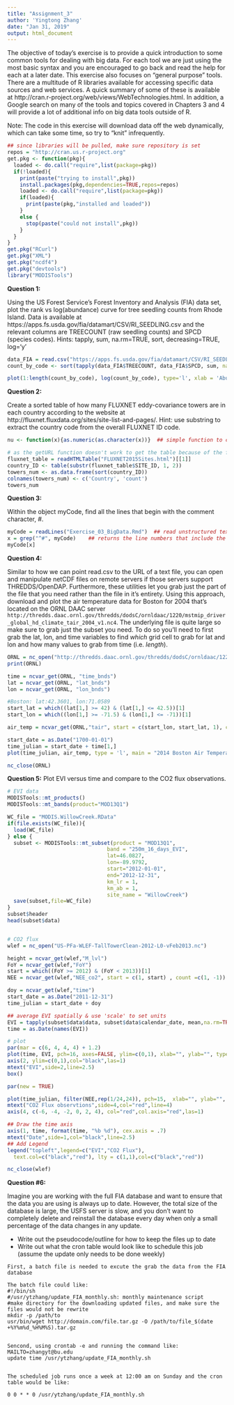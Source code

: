 ```yaml
---
title: "Assignment_3"
author: 'Yingtong Zhang'
date: "Jan 31, 2019"
output: html_document
---
```


The objective of today's exercise is to provide a quick introduction to some common tools for dealing with big data. For each tool we are just using the most basic syntax and you are encouraged to go back and read the help for each at a later date. This exercise also focuses on "general purpose" tools. There are a multitude of R libraries available for accessing specific data sources and web services. A quick summary of some of these is available at http://cran.r-project.org/web/views/WebTechnologies.html. In addition, a Google search on many of the tools and topics covered in Chapters 3 and 4 will provide a lot of additional info on big data tools outside of R.

Note: The code in this exercise will download data off the web dynamically, which can take some time, so try to "knit" infrequently.

```r
## since libraries will be pulled, make sure repository is set
repos = "http://cran.us.r-project.org"
get.pkg <- function(pkg){
  loaded <- do.call("require",list(package=pkg))
  if(!loaded){
    print(paste("trying to install",pkg))
    install.packages(pkg,dependencies=TRUE,repos=repos)
    loaded <- do.call("require",list(package=pkg))
    if(loaded){
      print(paste(pkg,"installed and loaded"))
    } 
    else {
      stop(paste("could not install",pkg))
    }    
  }
}
get.pkg("RCurl")
get.pkg("XML")
get.pkg("ncdf4")
get.pkg("devtools")
library("MODISTools")
```



**Question 1:**

Using the US Forest Service's Forest Inventory and Analysis (FIA) data set, plot the rank vs log(abundance) curve for tree seedling counts from Rhode Island. Data is available at https://apps.fs.usda.gov/fia/datamart/CSV/RI_SEEDLING.csv and the relevant columns are TREECOUNT (raw seedling counts) and SPCD (species codes). 
Hints: tapply, sum, na.rm=TRUE, sort, decreasing=TRUE, log='y'

```r
data_FIA = read.csv("https://apps.fs.usda.gov/fia/datamart/CSV/RI_SEEDLING.csv")
count_by_code <- sort(tapply(data_FIA$TREECOUNT, data_FIA$SPCD, sum, na.rm = TRUE), decreasing = TRUE)

plot(1:length(count_by_code), log(count_by_code), type='l', xlab = 'Abundance Rank', ylab = 'Abundance(log)')
```



**Question 2:**

Create a sorted table of how many FLUXNET eddy-covariance towers are in each country according to the website at http://fluxnet.fluxdata.org/sites/site-list-and-pages/. 
Hint: use substring to extract the country code from the overall FLUXNET ID code.

```r
nu <- function(x){as.numeric(as.character(x))}  ## simple function to convert data to numeric

# as the getURL function doesn't work to get the table because of the format change of the webpage, I save the page to html to read as a table. 
fluxnet_table = readHTMLTable("FLUXNET2015Sites.html")[[1]]
country_ID <- table(substr(fluxnet_table$SITE_ID, 1, 2))
towers_num <- as.data.frame(sort(country_ID))
colnames(towers_num) <- c('Country', 'count')
towers_num

```



**Question 3:** 

Within the object myCode, find all the lines that begin with the comment character, #.
```r
myCode = readLines("Exercise_03_BigData.Rmd")  ## read unstructured text
x = grep("^#", myCode)    ## returns the line numbers that include the string 'RI'
myCode[x]

```


**Question 4:** 

Similar to how we can point read.csv to the URL of a text file, you can open and manipulate netCDF files on remote servers if those servers support THREDDS/OpenDAP. Furthermore, these utilities let you grab just the part of the file that you need rather than the file in it's entirety. Using this approach, download and plot the air temperature data for Boston for 2004 that's located on the ORNL DAAC server `http://thredds.daac.ornl.gov/thredds/dodsC/ornldaac/1220/mstmip_driver_global_hd_climate_tair_2004_v1.nc4`.  The underlying file is quite large so make sure to grab just the subset you need. To do so you'll need to first grab the lat, lon, and time variables to find _which_ grid cell to grab for lat and lon and how many values to grab from time (i.e. _length_). 


```r
ORNL = nc_open("http://thredds.daac.ornl.gov/thredds/dodsC/ornldaac/1220/mstmip_driver_global_hd_climate_tair_2004_v1.nc4")
print(ORNL)

time = ncvar_get(ORNL, "time_bnds")
lat = ncvar_get(ORNL, "lat_bnds")
lon = ncvar_get(ORNL, "lon_bnds")

#Boston: lat:42.3601, lon:71.0589
start_lat = which((lat[1,] >= 42) & (lat[1,] <= 42.5))[1]
start_lon = which((lon[1,] >= -71.5) & (lon[1,] <= -71))[1]

air_temp = ncvar_get(ORNL,"tair", start = c(start_lon, start_lat, 1), count = c(1,1,-1))

start_date = as.Date("1700-01-01")
time_julian = start_date + time[1,]
plot(time_julian, air_temp, type = 'l', main = "2014 Boston Air Temperature", xlab = "date", ylab = "Air Temperature (K)")

nc_close(ORNL)

```



**Question 5:** Plot EVI versus time and compare to the CO2 flux observations.

```r
# EVI data
MODISTools::mt_products()
MODISTools::mt_bands(product="MOD13Q1")

WC_file = "MODIS.WillowCreek.RData"
if(file.exists(WC_file)){
  load(WC_file)
} else {
  subset <- MODISTools::mt_subset(product = "MOD13Q1",
                                band = "250m_16_days_EVI",
                                lat=46.0827,
                                lon=-89.9792,
                                start="2012-01-01",
                                end="2012-12-31",
                                km_lr = 1,
                                km_ab = 1,
                                site_name = "WillowCreek")
  save(subset,file=WC_file)
}
subset$header
head(subset$data)


# CO2 flux
wlef = nc_open("US-PFa-WLEF-TallTowerClean-2012-L0-vFeb2013.nc")

height = ncvar_get(wlef,"M_lvl")  
FoY = ncvar_get(wlef,"FoY")  
start = which((FoY >= 2012) & (FoY < 2013))[1]
NEE = ncvar_get(wlef,"NEE_co2", start = c(1, start) , count =c(1, -1))    ## NEE data

doy = ncvar_get(wlef,"time")
start_date = as.Date("2011-12-31")
time_julian = start_date + doy

## average EVI spatially & use 'scale' to set units
EVI = tapply(subset$data$data, subset$data$calendar_date, mean,na.rm=TRUE) * as.numeric(subset$header$scale)
time = as.Date(names(EVI))

# plot
par(mar = c(6, 4, 4, 4) + 1.2) 
plot(time, EVI, pch=16, axes=FALSE, ylim=c(0,1), xlab="", ylab="", type="l",col="black")
axis(2, ylim=c(0,1),col="black",las=1)  
mtext("EVI",side=2,line=2.5)
box()

par(new = TRUE)

plot(time_julian, filter(NEE,rep(1/24,24)), pch=15,  xlab="", ylab="", ylim=c(-6,4), axes=FALSE, type="l", col="red")
mtext("CO2 Flux observtions",side=4,col="red",line=4) 
axis(4, c(-6, -4, -2, 0, 2, 4), col="red",col.axis="red",las=1)

## Draw the time axis
axis(1, time, format(time, "%b %d"), cex.axis = .7)
mtext("Date",side=1,col="black",line=2.5)  
## Add Legend
legend("topleft",legend=c("EVI","CO2 Flux"),
  text.col=c("black","red"), lty = c(1,1),col=c("black","red"))

nc_close(wlef)
```



**Question #6:**

Imagine you are working with the full FIA database and want to ensure that the data you are using is always up to date. However, the total size of the database is large, the USFS server is slow, and you don't want to completely delete and reinstall the database every day when only a small percentage of the data changes in any update. 

* Write out the pseudocode/outline for how to keep the files up to date
* Write out what the cron table would look like to schedule this job (assume the update only needs to be done weekly)


```
First, a batch file is needed to excute the grab the data from the FIA database

The batch file could like:
#!/bin/sh
#/usr/ytzhang/update_FIA_monthly.sh: monthly maintenance script
#make directory for the downloading updated files, and make sure the files would not be rewrite
mkdir -p /path/to
usr/bin/wget http://domain.com/file.tar.gz -O /path/to/file_$(date +%Y%m%d_%H%M%S).tar.gz


Sencond, using crontab -e and running the command like: 
MAILTO=zhangyt@bu.edu
update time /usr/ytzhang/update_FIA_monthly.sh


The scheduled job runs once a week at 12:00 am on Sunday and the cron table would be like: 
```
```
0 0 * * 0 /usr/ytzhang/update_FIA_monthly.sh
```






